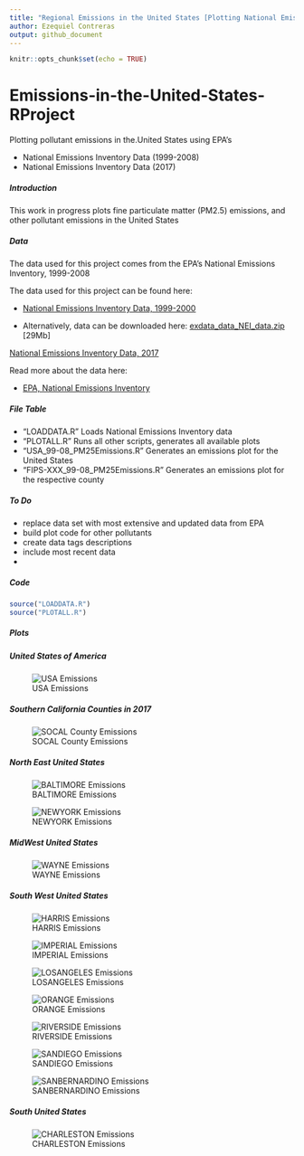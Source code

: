 ```yaml
---
title: "Regional Emissions in the United States [Plotting National Emissions Inventory]"
author: Ezequiel Contreras
output: github_document
---
```


```r
knitr::opts_chunk$set(echo = TRUE)
```

# Emissions-in-the-United-States-RProject#
Plotting pollutant emissions in the.United States using EPA's 

- National Emissions Inventory Data (1999-2008)
- National Emissions Inventory Data (2017)


##### Introduction #####

This work in progress plots fine particulate matter (PM2.5) emissions, and other pollutant emissions in the United States


##### Data #####

The data used for this project comes from the EPA's National Emissions Inventory, 1999-2008

The data used for this project can be found here:

*   [National Emissions Inventory Data, 1999-2000](https://github.com/ezequielc97/Emissions-in-the-United-States-RProject/tree/master/National_Emissions_Inventory_Data)

* Alternatively, data can be downloaded here: [exdata_data_NEI_data.zip](https://d396qusza40orc.cloudfront.net/exdata%2Fdata%2FNEI_data.zip) [29Mb]

[National Emissions Inventory Data, 2017](https://enviro.epa.gov/facts/nei/index.html)

Read more about the data here:

* [EPA, National Emissions Inventory](https://www.epa.gov/air-emissions-inventories/national-emissions-inventory-nei)


##### File Table #####

- "LOADDATA.R" Loads National Emissions Inventory data
- "PLOTALL.R" Runs all other scripts, generates all available plots  
- "USA_99-08_PM25Emissions.R" Generates an emissions plot for the United States
- "FIPS-XXX_99-08_PM25Emissions.R" Generates an emissions plot for the respective county


##### To Do #####

- replace data set with most extensive and updated data from EPA
- build plot code for other pollutants
- create data tags descriptions
- include most recent data
- 


##### Code

```r
source("LOADDATA.R")
source("PLOTALL.R")
```

##### Plots #####

##### United States of America ##### 
![USA Emissions](USA_99-08_PM25Emissions.png)


##### Southern California Counties in 2017##### 
![SOCAL County Emissions](2017-SOCAL-PM25Emissions.png)

##### North East United States ##### 
![BALTIMORE Emissions](FIPS-BALTIMORE_99-08_PM25Emissions.png)

![NEWYORK Emissions](FIPS-NEWYORK_99-08_PM25Emissions.png)


##### MidWest United States ##### 
![WAYNE Emissions](FIPS-WAYNE_99-08_PM25Emissions.png)


##### South West United States ##### 
![HARRIS Emissions](FIPS-HARRIS_99-08_PM25Emissions.png)

![IMPERIAL Emissions](FIPS-IMPERIAL_99-08_PM25Emissions.png)

![LOSANGELES Emissions](FIPS-LOSANGELES_99-08_PM25Emissions.png)

![ORANGE Emissions](FIPS-ORANGE_99-08_PM25Emissions.png)

![RIVERSIDE Emissions](FIPS-RIVERSIDE_99-08_PM25Emissions.png)

![SANDIEGO Emissions](FIPS-SANDIEGO_99-08_PM25Emissions.png)

![SANBERNARDINO Emissions](FIPS-SBERNARDINO_99-08_PM25Emissions.png)


##### South United States ##### 
![CHARLESTON Emissions](FIPS-CHARLESTON_99-08_PM25Emissions.png)


